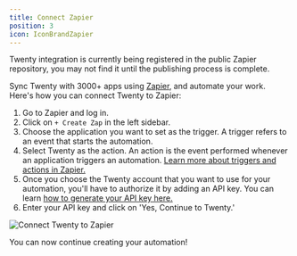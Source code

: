 ---
title: Connect Zapier
position: 3
icon: IconBrandZapier
---

<div class="warning">
Twenty integration is currently being registered in the public Zapier repository, you may not find it until the publishing process is complete.
</div>


Sync Twenty with 3000+ apps using [Zapier](https://zapier.com/), and automate your work. Here's how you can connect Twenty to Zapier:

1. Go to Zapier and log in. 
2. Click on `+ Create Zap` in the left sidebar. 
3. Choose the application you want to set as the trigger. A trigger refers to an event that starts the automation. 
4. Select Twenty as the action. An action is the event performed whenever an application triggers an automation. [Learn more about triggers and actions in Zapier.](https://zapier.com/how-it-works)
5. Once you choose the Twenty account that you want to use for your automation, you'll have to authorize it by adding an API key. You can learn [how to generate your API key here.](user-guide/integrations/generating-api-keys.mdx)
6. Enter your API key and click on 'Yes, Continue to Twenty.'

<div style={{textAlign: 'center'}}>
    <img src="/images/user-guide/connect-zapier.png" alt="Connect Twenty to Zapier" style={{width:'100%', maxWidth:'800px'}}/>
</div>

You can now continue creating your automation!

